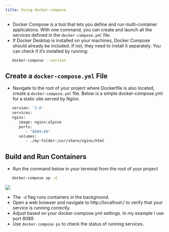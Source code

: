 ```yaml
---
title: Using docker-compose
---
```


- Docker Compose is a tool that lets you define and run multi-container applications. With one command, you can create and launch all the services defined in the `docker-compose.yml` file.
- If Docker Desktop is installed on your machines, Docker Compose should already be included. If not, they need to install it separately. You can check if it’s installed by running:

```bash
   docker-compose --version
```

## Create a `docker-compose.yml` File

- Navigate to the root of your project where Dockerfile is also located, create a `docker-compose.yml` file. Below is a simple docker-compose.yml for a static site served by Nginx.

```bash
   version: '3.8'
   services:
   nginx:
      image: nginx:alpine
      ports:
         - "8089:80"
      volumes:
         - ./my-folder:/usr/share/nginx/html
```

## Build and Run Containers

- Run the command below in your terminal from the root of your project

```bash
   docker-compose up -d
```

![](assets/docker-compose-run.png)

- The `-d` flag runs containers in the background.
- Open a web browser and navigate to http://localhost:<port>/ to verify that your service is running correctly.
- Adjust <port> based on your docker-compose.yml settings. In my example I use port 8089
- Use `docker-compose ps` to check the status of running services.

